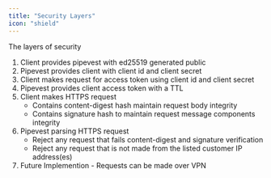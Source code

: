 ```yaml
---
title: "Security Layers"
icon: "shield"
---
```


The layers of security

1. Client provides pipevest with ed25519 generated public
2. Pipevest provides client with client id and client secret
3. Client makes request for access token using client id and client secret
4. Pipevest provides client access token with a TTL
5. Client makes HTTPS request
   - Contains content-digest hash maintain request body integrity
   - Contains signature hash to maintain request message components integrity
6. Pipevest parsing HTTPS request
   - Reject any request that fails content-digest and signature verification
   - Reject any request that is not made from the listed customer IP address(es)
7. Future Implemention - Requests can be made over VPN
